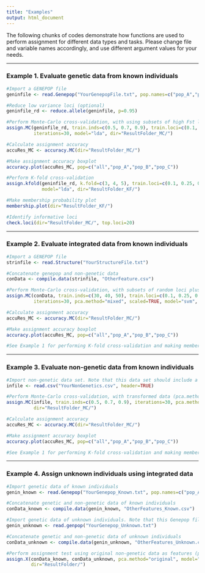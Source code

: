 ```yaml
---
title: "Examples"
output: html_document
---
```


The following chunks of codes demonstrate how functions are used to perform assignment for different data types and tasks. Please change file and variable names accordingly, and use different argument values for your needs. 

***
### Example 1. Evaluate genetic data from known individuals
```r
#Import a GENEPOP file
geninfile <- read.Genepop("YourGenepopFile.txt", pop.names=c("pop_A","pop_B","pop_C"))

#Reduce low variance loci (optional)
geninfile_rd <- reduce.allele(geninfile, p=0.95)

#Perform Monte-Carlo cross-validation, with using subsets of high Fst loci as training loci, LDA to build predictive models
assign.MC(geninfile_rd, train.inds=c(0.5, 0.7, 0.9), train.loci=c(0.1, 0.25, 0.5, 1), loci.sample="fst",
          iterations=30, model="lda", dir="ResultFolder_MC/")

#Calculate assignment accuracy
accuRes_MC <- accuracy.MC(dir="ResultFolder_MC/")

#Make assignment accuracy boxplot
accuracy.plot(accuRes_MC, pop=c("all","pop_A","pop_B","pop_C"))

#Perform K-fold cross-validation 
assign.kfold(geninfile_rd, k.fold=c(3, 4, 5), train.loci=c(0.1, 0.25, 0.5, 1), loci.sample="fst",
             model="lda", dir="ResultFolder_KF/")

#Make membership probability plot
membership.plot(dir="ResultFolder_KF/")

#Identify informative loci
check.loci(dir="ResultFolder_MC/", top.loci=20)

```

***
### Example 2. Evaluate integrated data from known individuals
```r
#Import a GENEPOP file
strinfile <- read.Structure("YourStructureFile.txt")

#Concatenate genepop and non-genetic data
conData <- compile.data(strinfile, "OtherFeature.csv")

#Perform Monte-Carlo cross-validation, with subsets of random loci plus additional features as training data. The whole data is scaled (scaled=TRUE) before performing PCA and cross-validation. Each PC summarizes variance of genetic and non-genetic data (pca.method="mixed").
assign.MC(conData, train.inds=c(30, 40, 50), train.loci=c(0.1, 0.25, 0.5, 1), loci.sample="random",
          iterations=30, pca.method="mixed", scaled=TRUE, model="svm", dir="ResultFolder_MC/")

#Calculate assignment accuracy
accuRes_MC <- accuracy.MC(dir="ResultFolder_MC/")

#Make assignment accuracy boxplot
accuracy.plot(accuRes_MC, pop=c("all","pop_A","pop_B","pop_C"))

#See Example 1 for performing K-fold cross-validation and making membership probability plot.
```

***
### Example 3. Evaluate non-genetic data from known individuals
```r
#Import non-genetic data set. Note that this data set should include a population label in the last column
infile <- read.csv("YourNonGenetics.csv", header=TRUE)

#Perform Monte-Carlo cross-validation, with transformed data (pca.method=TRUE, transform original data to PCs for dimentionality reduction) as new features to build decision tree predictive models 
assign.MC(infile, train.inds=c(0.5, 0.7, 0.9), iterations=30, pca.method=TRUE, model="tree",
          dir="ResultFolder_MC/")

#Calculate assignment accuracy
accuRes_MC <- accuracy.MC(dir="ResultFolder_MC/")

#Make assignment accuracy boxplot
accuracy.plot(accuRes_MC, pop=c("all","pop_A","pop_B","pop_C"))

#See Example 1 for performing K-fold cross-validation and making membership probability plot.
```

***
### Example 4. Assign unknown individuals using integrated data 
```r
#Import genetic data of known individuals
genin_known <- read.Genepop("YourGenepop_Known.txt", pop.names=c("pop_A","pop_B","pop_C"))

#Concatenate genetic and non-genetic data of known individuals
conData_known <- compile.data(genin_known, "OtherFeatures_Known.csv")

#Import genetic data of unknown individuals. Note that this Genepop file should only have one "pop" label
genin_unknown <- read.genpop("YourGenepop_Unknown.txt")

#Concatenate genetic and non-genetic data of unknown individuals
conData_unknown <- compile.data(genin_unknown, "OtherFeatures_Unknown.csv")

#Perform assignment test using original non-genetic data as features (pca.method="original") to build random forest (tree number=50) predictive model
assign.X(conData_known, conData_unknown, pca.method="original", model="randomForest", ntree=50,
         dir="ResultFolder/")

```

